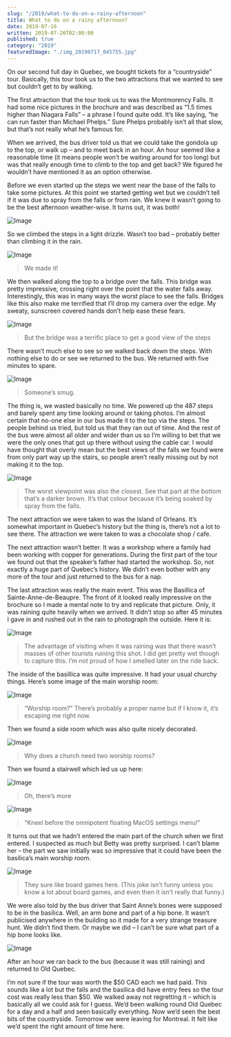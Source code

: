 ```yaml
---
slug: "/2019/what-to-do-on-a-rainy-afternoon"
title: What to do on a rainy afternoon?
date: 2019-07-16
written: 2019-07-26T02:00:00
published: true
category: "2019"
featuredImage: "./img_20190717_045755.jpg"
---
```


On our second full day in Quebec, we bought tickets for a “countryside” tour. Basically, this tour took us to the two attractions that we wanted to see but couldn’t get to by walking.

The first attraction that the tour took us to was the Montmorency Falls. It had some nice pictures in the brochure and was described as “1.5 times higher than Niagara Falls” – a phrase I found quite odd. It’s like saying, “he can run faster than Michael Phelps.” Sure Phelps probably isn’t all that slow, but that’s not really what he’s famous for.

When we arrived, the bus driver told us that we could take the gondola up to the top, or walk up – and to meet back in an hour. An hour seemed like a reasonable time (it means people won’t be waiting around for too long) but was that really enough time to climb to the top and get back? We figured he wouldn’t have mentioned it as an option otherwise.

Before we even started up the steps we went near the base of the falls to take some pictures. At this point we started getting wet but we couldn’t tell if it was due to spray from the falls or from rain. We knew it wasn’t going to be the best afternoon weather-wise. It turns out, it was both!

![Image](img_20190717_012839.jpg)

So we climbed the steps in a light drizzle. Wasn’t too bad – probably better than climbing it in the rain.

![Image](img_20190717_020250.jpg)

> We made it!

We then walked along the top to a bridge over the falls. This bridge was pretty impressive, crossing right over the point that the water falls away. Interestingly, this was in many ways the worst place to see the falls. Bridges like this also make me terrified that I’ll drop my camera over the edge. My sweaty, sunscreen covered hands don’t help ease these fears.

![Image](img_20190717_015104.jpg)

> But the bridge was a terrific place to get a good view of the steps

There wasn’t much else to see so we walked back down the steps. With nothing else to do or see we returned to the bus. We returned with five minutes to spare.

![Image](img_20190717_020920.jpg)

> Someone’s smug.

The thing is, we wasted basically no time. We powered up the 487 steps and barely spent any time looking around or taking photos. I’m almost certain that no-one else in our bus made it to the top via the steps. The people behind us tried, but told us that they ran out of time. And the rest of the bus were almost all older and wider than us so I’m willing to bet that we were the only ones that got up there without using the cable car. I would have thought that overly mean but the best views of the falls we found were from only part way up the stairs, so people aren’t really missing out by not making it to the top.

![Image](img_20190717_020340.jpg)

>The worst viewpoint was also the closest. See that part at the bottom that’s a darker brown. It’s that colour because it’s being soaked by spray from the falls.

The next attraction we were taken to was the Island of Orleans. It’s somewhat important in Quebec’s history but the thing is, there’s not a lot to see there. The attraction we were taken to was a chocolate shop / cafe.

The next attraction wasn’t better. It was a workshop where a family had been working with copper for generations. During the first part of the tour we found out that the speaker’s father had started the workshop. So, not exactly a huge part of Quebec’s history. We didn’t even bother with any more of the tour and just returned to the bus for a nap.

The last attraction was really the main event. This was the Basillica of Sainte-Anne-de-Beaupre. The front of it looked really impressive on the brochure so I made a mental note to try and replicate that picture. Only, it was raining quite heavily when we arrived. It didn’t stop so after 45 minutes I gave in and rushed out in the rain to photograph the outside. Here it is:

![Image](img_20190717_045755.jpg)

> The advantage of visiting when it was raining was that there wasn’t masses of other tourists ruining this shot. I did get pretty wet though to capture this. I’m not proud of how I smelled later on the ride back.

The inside of the basillica was quite impressive. It had your usual churchy things. Here’s some image of the main worship room:

![Image](img_20190717_043512.jpg)

> “Worship room?” There’s probably a proper name but if I know it, it’s escaping me right now.

Then we found a side room which was also quite nicely decorated.

![Image](img_20190717_043752.jpg)

> Why does a church need two worship rooms?

Then we found a stairwell which led us up here:

![Image](img_20190717_043936.jpg)

> Oh, there’s more

![Image](img_20190717_050421.jpg)

> “Kneel before the omnipotent floating MacOS settings menu!”

It turns out that we hadn’t entered the main part of the church when we first entered. I suspected as much but Betty was pretty surprised. I can’t blame her – the part we saw initially was so impressive that it could have been the basilica’s main worship room.

![Image](img_20190717_044229.jpg)

> They sure like board games here. (This joke isn’t funny unless you know a lot about board games, and even then it isn’t really that funny.)

We were also told by the bus driver that Saint Anne’s bones were supposed to be in the basilica. Well, an arm bone and part of a hip bone. It wasn’t publicised anywhere in the building so it made for a very strange treasure hunt. We didn’t find them. Or maybe we did – I can’t be sure what part of a hip bone looks like.

![Image](img_20190717_044042.jpg)

After an hour we ran back to the bus (because it was still raining) and returned to Old Quebec.

I’m not sure if the tour was worth the $50 CAD each we had paid. This sounds like a lot but the falls and the basilica did have entry fees so the tour cost was really less than $50. We walked away not regretting it – which is basically all we could ask for I guess. We’d been walking round Old Quebec for a day and a half and seen basically everything. Now we’d seen the best bits of the countryside. Tomorrow we were leaving for Montreal. It felt like we’d spent the right amount of time here.